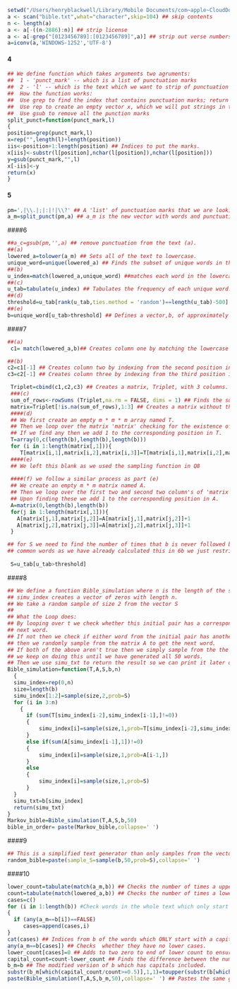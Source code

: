 


```r
setwd("/Users/henryblackwell/Library/Mobile Documents/com~apple~CloudDocs/University /Edinburgh /Statistical Programming/Group 35/statistical-programming-task-1")
a <- scan("bible.txt",what="character",skip=104) ## skip contents
n <- length(a)
a <- a[-((n-2886):n)] ## strip license
a <- a[-grep("[0123456789]:[0123456789]",a)] ## strip out verse numbers
a=iconv(a,'WINDOWS-1252','UTF-8')
```

#### 4 



```r
## We define function which takes arguments two agruments:
##  1 - 'punct_mark' -- which is a list of punctuation marks 
##  2 - 'l' -- which is the text which we want to strip of punctuation marks
##  How the function works:
##  Use grep to find the index that contains punctuation marks; return index.
##  Use rep to create an empty vector x, which we will put strings in to.
##  Use gsub to remove all the punction marks
split_punct=function(punct_mark,l)
{
position=grep(punct_mark,l) 
x=rep("",length(l)+length(position))  
iis<-position+1:length(position) ## Indices to put the marks.
x[iis]<-substr(l[position],nchar(l[position]),nchar(l[position])) 
y=gsub(punct_mark,"",l)  
x[-iis]<-y
return(x)
}
```

#### 5
```r
pm=',|\\.|;|:|!|\\?' ## A 'list' of punctuation marks that we are looking to separate.
a_m=split_punct(pm,a) ## a_m is the new vector with words and punctuation marks in separate entries.
```


####6
```r
##a_c=gsub(pm,'',a) ## remove punctuation from the text (a).
##(a)
lowered_a=tolower(a_m) ## Sets all of the text to lowercase.
unique_word=unique(lowered_a) ## Finds the subset of unique words in the lowercase text.
##(b)
u_index=match(lowered_a,unique_word) ##matches each word in the lowercase text to the index of the unique word.
##(c) 
u_tab=tabulate(u_index) ## Tabulates the frequency of each unique word.
##(d)
threshold=u_tab[rank(u_tab,ties.method = 'random')==length(u_tab)-500] ## Finds the minimum number of occurrences (e.g. the threshold) that makes the size of b approximately 500.
##(e)
b=unique_word[u_tab>threshold] ## Defines a vector,b, of approximately the 500 most common words, by only taking words which occur more than 160 times. 
```   



####7 
```r
##(a)
 c1= match(lowered_a,b)## Creates column one by matching the lowercase text to the vector of common words.

##(b)
c2=c1[-1] ## Creates column two by indexing from the second position in the lowercase case text.
c3=c2[-1] ## Creates column three by indexing from the third position in the lowercase case text.

 Triplet=cbind(c1,c2,c3) ## Creates a matrix, Triplet, with 3 columns.
 ###(c)
 sum_of_rows<-rowSums (Triplet,na.rm = FALSE, dims = 1) ## Finds the sums of the rows of the matrix 'Triplet' or inserts 'False' if there are NA values. 
 matrix=Triplet[!is.na(sum_of_rows),1:3] ## Creates a matrix without the rows which their exists at least one NA value.
 ####(d)
 ## We first create an empty m * m * m array named T.
 ## Then we loop over the matrix 'matrix' checking for the existence of sequential rows e.g. '1,2,3' 
 ## If we find any then we add 1 to the corresponding position in T.
 T=array(0,c(length(b),length(b),length(b))) 
 for (i in 1:length(matrix[,1])){
    T[matrix[i,1],matrix[i,2],matrix[i,3]]=T[matrix[i,1],matrix[i,2],matrix[i,3]]+1}
 ####(e)
 ## We left this blank as we used the sampling function in Q8
 
 ####(f) we follow a similar process as part (e)
 ## We create an empty m * m matrix named A.
 ## Then we loop over the first two and second two column's of 'matrix' checking for sequential rows e.g. 1,2.
 ## Upon finding these we add 1 to the corresponding position in A.
 A=matrix(0,length(b),length(b))
 for(j in 1:length(matrix[,1])){
   A[matrix[j,1],matrix[j,2]]=A[matrix[j,1],matrix[j,2]]+1
   A[matrix[j,2],matrix[j,3]]=A[matrix[j,2],matrix[j,3]]+1
 }

## for S we need to find the number of times that b is never followed by another word. This is simply the occurrence of each of the
## common words as we have already calculated this in 6b we just restrict the code to only included words over the 'threshold'.  
 
 S=u_tab[u_tab>threshold]

```






####8
```r
## We define a function Bible_simulation where n is the length of the simulated text we want to generate.
## simu_index creates a vector of zeros with length n.
## We take a random sample of size 2 from the vector S 
## 
## What the Loop does:
## By looping over t we check whether this initial pair has a corresponding triplet if so then we randomly sample from T to get the 
## next word.
## If not then we check if either word from the initial pair has another corresponding word pair if so 
## then we randomly sample from the matrix A to get the next word.
## If both of the above aren't true then we simply sample from the the set S to obtain the next word
## we keep on doing this until we have generated all 50 words. 
## Then we use simu_txt to return the result so we can print it later on.
Bible_simulation=function(T,A,S,b,n)
  {
  simu_index=rep(0,n)
  size=length(b)
  simu_index[1:2]=sample(size,2,prob=S)
  for (i in 3:n)
    {
      if (sum(T[simu_index[i-2],simu_index[i-1],]!=0))
      {
          simu_index[i]=sample(size,1,prob=T[simu_index[i-2],simu_index[i-1],])
      }
      else if(sum(A[simu_index[i-1],1])!=0)
      {
          simu_index[i]=sample(size,1,prob=A[i-1,])
      }
      else
      {
          simu_index[i]=sample(size,1,prob=S)
      }
  } 
  simu_txt=b[simu_index]
  return(simu_txt)
}
Markov_bible=Bible_simulation(T,A,S,b,50)
bible_in_order= paste(Markov_bible,collapse=' ')
```

####9
```r
## This is a simplified text generator than only samples from the vector b given the probabilities stated by S.
random_bible=paste(sample_S=sample(b,50,prob=S),collapse=' ')

```

####10
```r
lower_count=tabulate(match(a_m,b)) ## Checks the number of times a upper case version appears per word.
count=tabulate(match(lowered_a,b)) ## Checks the number of times a lower case version appears per word.
cases=c() 
for (i in 1:length(b)) #Check words in the whole text which only start with a capital letter
{
  if (any(a_m==b[i])==FALSE)
     cases=append(cases,i)
}
cat(cases) ## Indices from b of the words which ONLY start with a capital.
any(a_m==b[cases]) ## Checks  whether they have no lower cases.
lower_count[cases]=0 ## Adds to two zero to end of lower count to ensure the dimenisions are the same.
capital_count=count-lower_count ## Finds the difference between the number of capital and lowercase appearances.
b_m=b ## The modified version of b which has capitals included.
substr(b_m[which(capital_count/count>=0.5)],1,1)=toupper(substr(b[which(capital_count/count>=0.5)],1,1)) ## Capitalizes the words which are more frequently seen as starting with a capital.
paste(Bible_simulation(T,A,S,b_m,50),collapse=' ') ## Pastes the same generated text from Q8 but using the modified version of b.
```
